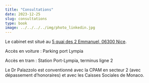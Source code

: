 ```yaml
---
title: "Consultations"
date: 2023-12-25
slug: consultations
type: book
image: ../../../../img/photo_linkedin.jpg
---
```


Le cabinet est situé au [5 quai des 2 Emmanuel, 06300 Nice](https://www.google.com/maps/place//data=!4m2!3m1!1s0x12cddab8af34eef5:0xc661cf3ccb078d18?sa=X&ved=2ahUKEwib7uubsaqDAxVVVaQEHXB4Ce8Q4kB6BAgOEA).


Accès en voiture : Parking port Lympia

Accès en tram : Station Port-Lympia, terminus ligne 2

Le Dr Palazzolo est conventionné avec la CPAM en secteur 2 (avec dépassement d'honoraires) et avec les Caisses Sociales de Monaco.
